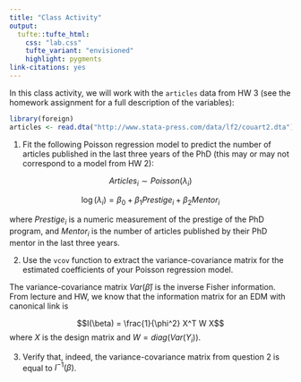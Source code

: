 ```yaml
---
title: "Class Activity"
output: 
  tufte::tufte_html:
    css: "lab.css"
    tufte_variant: "envisioned"
    highlight: pygments
link-citations: yes
---
```


In this class activity, we will work with the `articles` data from HW 3 (see the homework assignment for a full description of the variables):

```r
library(foreign)
articles <- read.dta("http://www.stata-press.com/data/lf2/couart2.dta")
```


1. Fit the following Poisson regression model to predict the number of articles published in the last three years of the PhD (this may or may not correspond to a model from HW 2):

$$Articles_i \sim Poisson(\lambda_i)$$

$$\log(\lambda_i) = \beta_0 + \beta_1 Prestige_i + \beta_2 Mentor_i$$

where $Prestige_i$ is a numeric measurement of the prestige of the PhD program, and $Mentor_i$ is the number of articles published by their PhD mentor in the last three years.

2. Use the `vcov` function to extract the variance-covariance matrix for the estimated coefficients of your Poisson regression model.

The variance-covariance matrix $Var(\widehat{\beta})$ is the inverse Fisher information. From lecture and HW, we know that the information matrix for an EDM with canonical link is

$$I(\beta) = \frac{1}{\phi^2} X^T W X$$
where $X$ is the design matrix and $W = diag(Var(Y_i))$. 

3. Verify that, indeed, the variance-covariance matrix from question 2 is equal to $I^{-1}(\beta)$.
